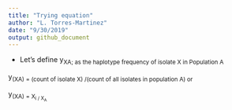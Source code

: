 ```yaml
---
title: "Trying equation"
author: "L. Torres-Martinez"
date: "9/30/2019"
output: github_document
---
```


- Let's define y<sub>XA; as the haplotype frequency of isolate X in Population A

y<sub>(XA) = (count of isolate X) &#47;(count of all isolates in population A)  or

y<sub>(XA) = X<sub>i &#47; X<sub>A

